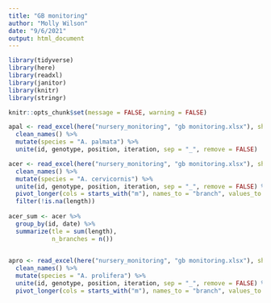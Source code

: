 ```yaml
---
title: "GB monitoring"
author: "Molly Wilson"
date: "9/6/2021"
output: html_document
---
```


```r
library(tidyverse)
library(here) 
library(readxl) 
library(janitor)
library(knitr)
library(stringr)

knitr::opts_chunk$set(message = FALSE, warning = FALSE)
```

```r
apal <- read_excel(here("nursery_monitoring", "gb monitoring.xlsx"), sheet = "palmata") %>%  
  clean_names() %>%
  mutate(species = "A. palmata") %>%
  unite(id, genotype, position, iteration, sep = "_", remove = FALSE)

acer <- read_excel(here("nursery_monitoring", "gb monitoring.xlsx"), sheet = "cervicornis") %>%  
  clean_names() %>%
  mutate(species = "A. cervicornis") %>%
  unite(id, genotype, position, iteration, sep = "_", remove = FALSE) %>%
  pivot_longer(cols = starts_with("m"), names_to = "branch", values_to = "length") %>%
  filter(!is.na(length))
  
acer_sum <- acer %>%
  group_by(id, date) %>%
  summarize(tle = sum(length),
            n_branches = n())
  

apro <- read_excel(here("nursery_monitoring", "gb monitoring.xlsx"), sheet = "prolifera") %>%  
  clean_names() %>%
  mutate(species = "A. prolifera") %>%
  unite(id, genotype, position, iteration, sep = "_", remove = FALSE) %>%
  pivot_longer(cols = starts_with("m"), names_to = "branch", values_to = "length")
```
